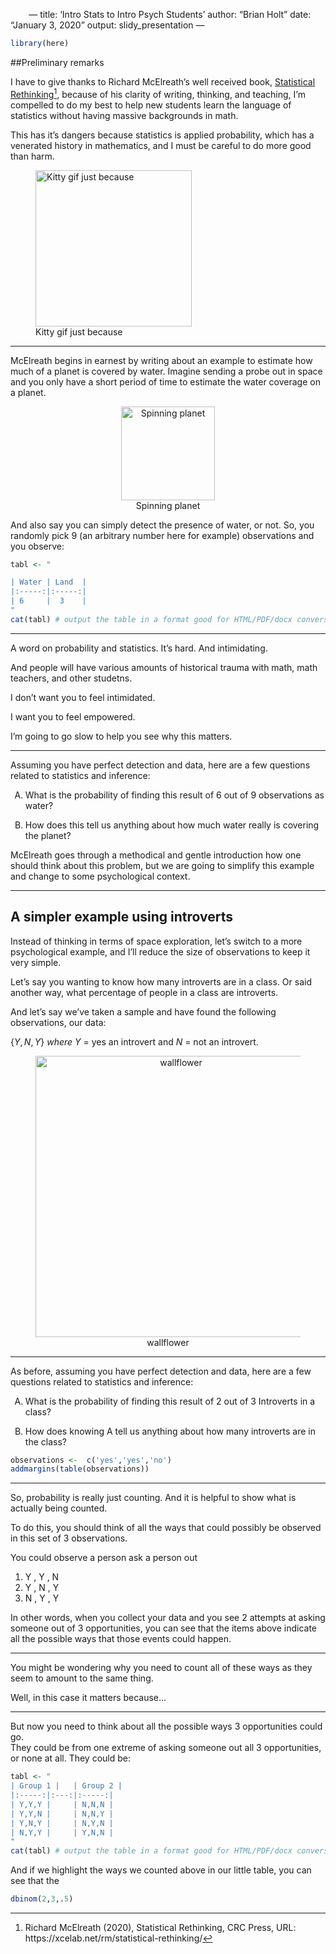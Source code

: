 $\hspace{20pt}$ ---
title: 'Intro Stats to Intro Psych Students'
author: "Brian Holt"
date: "January 3, 2020"
output: slidy_presentation
---
```r
library(here)
```
##Preliminary remarks

I have to give thanks to Richard McElreath's well received book, <ins>Statistical Rethinking</ins>^[Richard McElreath (2020), Statistical Rethinking, CRC Press, URL: https://xcelab.net/rm/statistical-rethinking/],
because of his clarity of writing, thinking, and teaching, I'm compelled to do my best to help new students learn the language of statistics without having massive backgrounds in math.

This has it's dangers because statistics is applied probability,
which has a venerated history in mathematics,
and I must be careful to do more good than harm.  

![Kitty gif just because](https://media.giphy.com/media/vFKqnCdLPNOKc/giphy.gif){width=250px}

---

McElreath begins in earnest by writing about an example to estimate how much of a planet is covered by water.
Imagine sending a probe out in space and you only have a short period of time to estimate the water coverage on a planet.

<center>
![Spinning planet](https://media.giphy.com/media/4NPT1ipEUoiMo/giphy.gif){width=150px}
</center>

And also say you can simply detect the presence of water, or not. 
So, you randomly pick 9 (an arbitrary number here for example)
observations and you observe:

```r
tabl <- "  

| Water | Land  | 
|:-----:|:-----:|
| 6     |  3    |
"
cat(tabl) # output the table in a format good for HTML/PDF/docx conversion
```

---

A word on probability and statistics.
It's hard.
And intimidating.

And people will have various amounts of historical trauma with math, math teachers, and other studetns.

I don't want you to feel intimidated.

I want you to feel empowered.

I'm going to go slow to help you see why this matters. 

---

Assuming you have perfect detection and data,
here are a few questions related to statistics and inference:

A) What is the probability of finding this result of 6 out of 9 observations as water?

B) How does this tell us anything about how much water really is covering the planet?

McElreath goes through a methodical and gentle introduction how one should think about this problem, 
but we are going to simplify this example and change to some psychological context.

---

## A simpler example using introverts

Instead of thinking in terms of space exploration, let's switch to a more psychological example, and I'll reduce the size of observations to keep it very simple.

Let's say you wanting to know how many introverts are in a class. Or said another way, what percentage of people in a class are introverts.   

And let's say we've taken a sample and have found the following observations, our data: 

$\{Y, N, Y\}$  $where$ $Y$ = yes an introvert and $N$ = not an introvert.

<center>
![wallflower](https://www.storypick.com/wp-content/uploads/2014/09/DD-8.gif){width=450px}
</center>

---

As before, assuming you have perfect detection and data,
here are a few questions related to statistics and inference:

A) What is the probability of finding this result of 2 out of 3 Introverts in a class?

B) How does knowing A tell us anything about how many introverts are in the class?

```r
observations <-  c('yes','yes','no') 
addmargins(table(observations))
```

---

So, probability is really just counting.
And it is helpful to show what is actually being counted.

To do this, you should think of all the ways that could possibly be observed in this set of 3 observations. 

You could observe a person ask a person out 

1. Y , Y , N 
2. Y , N , Y
3. N , Y , Y

In other words, when you collect your data and you see 2 attempts at asking someone out of 3 opportunities,
you can see that the items above indicate all the possible ways that those events could happen.

---

You might be wondering why you need to count all of these ways as they seem to amount to the same thing.

Well, in this case it matters because...

---

But now you need to think about all the possible ways 3 opportunities could go.  
They could be from one extreme of asking someone out all 3 opportunities,
or none at all. 
They could be:


```r
tabl <- "  
| Group 1 |   | Group 2 |
|:-----:|:---:|:-----:|
| Y,Y,Y |     | N,N,N |
| Y,Y,N |     | N,N,Y |
| Y,N,Y |     | N,Y,N |
| N,Y,Y |     | Y,N,N |
"
cat(tabl) # output the table in a format good for HTML/PDF/docx conversion
```

And if we highlight the ways we counted above in our little table, you can see that the

```r
dbinom(2,3,.5)
```
